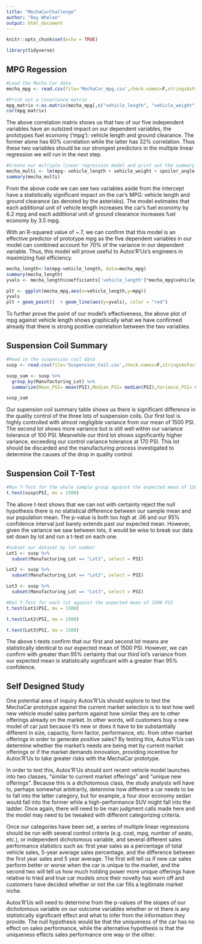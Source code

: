 ```yaml
---
title: "MechaCarChallenge"
author: "Ray Whelan"
output: html_document
---
```


```r
knitr::opts_chunk$set(echo = TRUE)

library(tidyverse)
```

## MPG Regession
```r
#Load the Mecha Car data
mecha_mpg <- read.csv(file='MechaCar_mpg.csv',check.names=F,stringsAsFactors = F)

#Print out a Covariance matrix
mpg_matrix <-as.matrix(mecha_mpg[,c("vehicle_length", "vehicle_weight", "spoiler_angle", "ground_clearance", "AWD", "mpg")])
cor(mpg_matrix)
```
The above correlation matrix shows us that two of our five independent variables have an outsized impact on our dependent variables, the prototypes fuel economy ('mpg'): vehicle length and ground clearance. The former alone has 60% correlation while the latter has 32% correlation. Thus these two variables should be our strongest predictors in the multiple linear regression we will run in the next step.

```r
#Create our multiple linear regression model and print out the summary table
mecha_multi <- lm(mpg~ vehicle_length + vehicle_weight + spoiler_angle + ground_clearance + AWD, data=mecha_mpg)
summary(mecha_multi)
```

From the above code we can see two variables aside from the intercept have a statistically significant impact on the car's MPG: vehicle length and ground clearance (as denoted by the asterisks). The model estimates that each additional unit of vehicle length increases the car's fuel economy by 6.2 mpg and each additional unit of ground clearance increases fuel economy by 3.5 mpg.

With an R-squared value of ~.7, we can confirm that this model is an effective predictor of prototype mpg as the five dependent variables in our model can combined account for 70% of the variance in our dependent variable. Thus, this model will prove useful to Autos'R'Us's engineers in maximizing fuel efficiency.

```r
mecha_length<-lm(mpg~vehicle_length, data=mecha_mpg)
summary(mecha_length)
yvals <- mecha_length$coefficients['vehicle_length']*mecha_mpg$vehicle_length + mecha_length$coefficients['(Intercept)']

plt <- ggplot(mecha_mpg,aes(x=vehicle_length,y=mpg))
yvals
plt + geom_point()  + geom_line(aes(y=yvals), color = "red")
```

To further prove the point of our model's effectiveness, the above plot of mpg against vehicle length shows graphically what we have confirmed already that there is strong positive correlation between the two variables.

## Suspension Coil Summary


```r
#Read in the suspension coil data
susp <- read.csv(file='Suspension_Coil.csv',check.names=F,stringsAsFactors = F)

susp_sum <- susp %>%
  group_by(Manufacturing_Lot) %>%
  summarize(Mean_PSI= mean(PSI),Median_PSI= median(PSI),Variance_PSI= var(PSI), StdDev_PSI= sd(PSI))

susp_sum

```

Our supension coil summary table shows us there is significant difference in the quality control of the three lots of suspension coils. Our first lost is highly controlled with almost negligible variance from our mean of 1500 PSI. The second lot shows more variance but is still well within our variance tolerance of 100 PSI. Meanwhile our third lot shows significantly higher variance, exceeding our control variance tolerance at 170 PSI. This lot should be discarded and the manufacturing process investigated to determine the causes of the drop in quality control.

## Suspension Coil T-Test
```r
#Run T-Test for the whole sample group against the expected mean of 1500 PSI
t.test(susp$PSI, mu = 1500)

```
The above t-test shows that we can not with certainty reject the null hypothesis there is no statistical difference between our sample mean and our population mean. The p-value is both too high at .06 and our 95% confidence interval just barely extends past our expected mean. However, given the variance we saw between lots, it would be wise to break our data set down by lot and run a t-test on each one. 


```r
#Subset our dataset by lot number
Lot1 <- susp %>%
  subset(Manufacturing_Lot == "Lot1", select = PSI)

Lot2 <- susp %>%
  subset(Manufacturing_Lot == "Lot2", select = PSI)

Lot3 <- susp %>%
  subset(Manufacturing_Lot == "Lot3", select = PSI)

#Run T-Test for each lot against the expected mean of 1500 PSI
t.test(Lot1$PSI, mu = 1500)

t.test(Lot2$PSI, mu = 1500)

t.test(Lot3$PSI, mu = 1500)
```

The above t-tests confirm that our first and second lot means are statistically identical to our expected mean of 1500 PSI. However, we can confirm with greater than 95% certainty that our third lot's variance from our expected mean is statistically significant with a greater than 95% confidence.

## Self Designed Study

One potential area of inquiry Autos'R'Us should explore to test the MechaCar prototype against the current market selection is to test how well new vehicle model sales perform against how similar they are to other offerings already on the market. In other words, will customers buy a new model of car just because it's new or does it have to be substantially different in size, capactiy, form factor, performance, etc. from other market offerings in order to generate positive sales? By testing this, Autos'R'Us can determine whether the market's needs are being met by current market offerings or if the market demands innovation, providing incentive for Autos'R'Us to take greater risks with the MechaCar prototype.

In order to test this, Autos'R'Us should sort recent vehicle model launches into two classes, "similar to current market offerings" and "unique new offerings". Because this is a dichotomous class, the study analysts will have to, perhaps somewhat arbitrarily, determine how different a car needs to be to fall into the latter category, but for example, a four door economy sedan would fall into the former while a high-performance SUV might fall into the ladder. Once again, there will need to be man judgment calls made here and the model may need to be tweaked with different categorizing criteria.

Once our categories have been set, a series of multiple linear regressions should be run with several control criteria (e.g. cost, mpg, number of seats, etc.), or independent dichotomous variable, and several different sales performance statistics such as: first year sales as a percentage of total vehicle sales, 5-year average sales percentage, and the difference between the first year sales and 5 year average. The first will tell us if new car sales perform better or worse when the car is unique to the market, and the second two will tell us how much holding power more unique offerings have relative to tried and true car models once their novelty has worn off and customers have decided whether or not the car fills a legitimate market niche.

Autos'R'Us will need to determine from the p-values of the slopes of our dichotomous variable on our outcome variables whether or nt there is any statistically significant effect and what to infer from the information they provide. The null hypothesis would be that the uniqueness of the car has no effect on sales performance, while the alternative hypothesis is that the uniqueness effects sales performance one way or the other.
